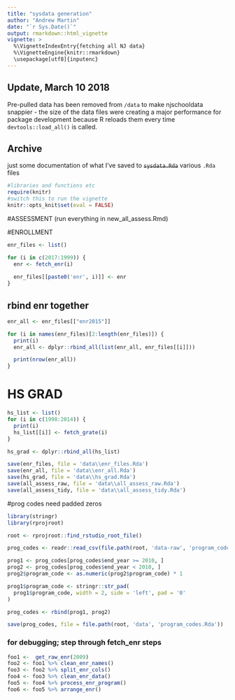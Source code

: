 ```yaml
---
title: "sysdata generation"
author: "Andrew Martin"
date: "`r Sys.Date()`"
output: rmarkdown::html_vignette
vignette: >
  %\VignetteIndexEntry{fetching all NJ data}
  %\VignetteEngine{knitr::rmarkdown}
  \usepackage[utf8]{inputenc}
---
```


## Update, March 10 2018

Pre-pulled data has been removed from `/data` to make njschooldata snappier - the size of the data files were creating a major performance for package development because R reloads them every time `devtools::load_all()` is called.

## Archive

just some documentation of what I've saved to ~~`sysdata.Rda`~~ various `.Rda` files

```r
#libraries and functions etc
require(knitr)
#switch this to run the vignette
knitr::opts_knit$set(eval = FALSE)
```


#ASSESSMENT
(run everything in new_all_assess.Rmd)

#ENROLLMENT

```r

enr_files <- list()

for (i in c(2017:1999)) {
  enr <- fetch_enr(i) 
  
  enr_files[[paste0('enr', i)]] <- enr
}

```

## rbind enr together

```r

enr_all <- enr_files[["enr2015"]]

for (i in names(enr_files)[2:length(enr_files)]) {
  print(i)
  enr_all <- dplyr::rbind_all(list(enr_all, enr_files[[i]]))

  print(nrow(enr_all))
} 

```

# HS GRAD
```r

hs_list <- list()
for (i in c(1998:2014)) {
  print(i)
  hs_list[[i]] <- fetch_grate(i)
}

hs_grad <- dplyr::rbind_all(hs_list)

```


```r

save(enr_files, file = 'data\\enr_files.Rda')
save(enr_all, file = 'data\\enr_all.Rda')
save(hs_grad, file = 'data\\hs_grad.Rda')
save(all_assess_raw, file = 'data\\all_assess_raw.Rda')
save(all_assess_tidy, file = 'data\\all_assess_tidy.Rda')

```

#prog codes need padded zeros

```r

library(stringr)
library(rprojroot)

root <- rprojroot::find_rstudio_root_file()

prog_codes <- readr::read_csv(file.path(root, 'data-raw', 'program_codes_clean.csv'))

prog1 <- prog_codes[prog_codes$end_year >= 2010, ]
prog2 <- prog_codes[prog_codes$end_year < 2010, ]
prog2$program_code <- as.numeric(prog2$program_code) * 1

prog1$program_code <- stringr::str_pad(
  prog1$program_code, width = 2, side = 'left', pad = '0'
)

prog_codes <- rbind(prog1, prog2)

save(prog_codes, file = file.path(root, 'data', 'program_codes.Rda'))

```

### for debugging; step through fetch_enr steps

```r

foo1 <-  get_raw_enr(2009) 
foo2 <- foo1 %>% clean_enr_names()
foo3 <- foo2 %>% split_enr_cols()
foo4 <- foo3 %>% clean_enr_data()
foo5 <- foo4 %>% process_enr_program()
foo6 <- foo5 %>% arrange_enr()
  
```  

